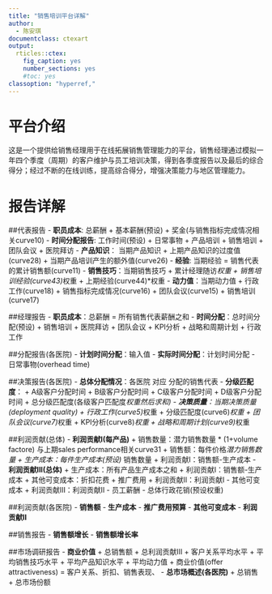 ```yaml
---
title: "销售培训平台详解"
author:
  - 陈安琪
documentclass: ctexart
output:
  rticles::ctex:
    fig_caption: yes
    number_sections: yes
    #toc: yes
classoption: "hyperref,"
---
```


# 平台介绍

这是一个提供给销售经理用于在线拓展销售管理能力的平台，销售经理通过模拟一年四个季度（周期）的客户维护与员工培训决策，得到各季度报告以及最后的综合得分；经过不断的在线训练，提高综合得分，增强决策能力与地区管理能力。

# 报告详解

##代表报告
- **职员成本**: 总薪酬 
    + 基本薪酬(预设) 
    + 奖金(与销售指标完成情况相关curve10)
- **时间分配报告**: 工作时间(预设) 
    + 日常事物 
    + 产品培训 
    + 销售培训 
    + 团队会议 
    + 医院拜访
- **产品知识**： 当期产品知识
    + 上期产品知识的过度值(curve28) 
    + 当期产品培训产生的额外值(curve26)
- **经验**: 当期经验 = 销售代表的累计销售额(curve11)
- **销售技巧**：当期销售技巧
    + 累计经理随访*权重
    + 销售培训经验(curve43)*权重 
    + 上期经验(curve44)*权重
- **动力值**：当期动力值
    + 行政工作(curve18)
    + 销售指标完成情况(curve16)
    + 团队会议(curve15)
    + 销售培训(curve17)




##经理报告
- **职员成本**：总薪酬 = 所有销售代表薪酬之和
- **时间分配**：总时间分配(预设)
    + 销售培训
    + 医院拜访
    + 团队会议
    + KPI分析
    + 战略和周期计划
    + 行政工作  


##分配报告(各医院)
- **计划时间分配**：输入值
- **实际时间分配**：计划时间分配 - 日常事物(overhead time)

##决策报告(各医院)
- **总体分配情况**：各医院 对应 分配的销售代表
- **分级匹配度**：
    + A级客户分配时间
    + B级客户分配时间
    + C级客户分配时间
    + D级客户分配时间
    + 总分级匹配度(各级客户匹配度*权重然后求和)
- **决策质量**：当期决策质量(deployment quality)
    + 行政工作(curve5)*权重
    + 分级匹配度(curve6)*权重
    + 团队会议(curve7)*权重
    + KPI分析(curve8)*权重
    + 战略和周期计划(curve9)*权重

##利润贡献(总体)
- **利润贡献I(每产品)** 
    + 销售数量：潜力销售数量 \* (1+volume factore) 与上期sales performance相关curve31
    + 销售额：每件价格*潜力销售数量 
    + 生产成本：每件生产成本(预设) * 销售数量
    + 利润贡献I：销售额-生产成本
- **利润贡献III(总体)**
    + 生产成本：所有产品生产成本之和
    + 利润贡献I：销售额-生产成本
    + 其他可变成本：折扣花费 + 推广费用
    + 利润贡献II：利润贡献I - 其他可变成本
    + 利润贡献III：利润贡献II - 员工薪酬 - 总体行政花销(预设权重)
    
##利润贡献(各医院)
- **销售额**
- **生产成本**
- **推广费用预算**
- **其他可变成本**
- **利润贡献II**

##销售报告
- **销售额增长**
- **销售额增长率**

##市场调研报告
- **商业价值**
    + 总销售额
    + 总利润贡献III
    + 客户关系平均水平
    + 平均销售技巧水平
    + 平均产品知识水平
    + 平均动力值
    + 商业价值(offer attractiveness) =  客户关系、折扣、销售表现、
- **总市场概述(各医院)**
    + 总销售
    + 总市场份额


